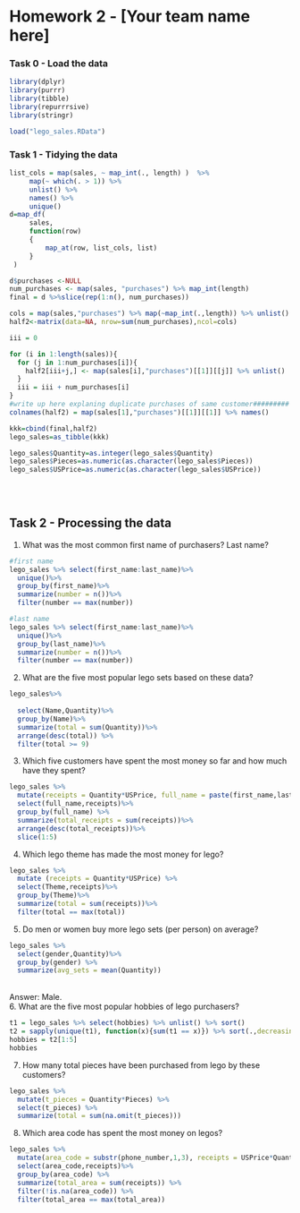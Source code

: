 Homework 2 - [Your team name here]
========================================================

### Task 0 - Load the data

```r
library(dplyr)
library(purrr)
library(tibble)
library(repurrrsive)
library(stringr)

load("lego_sales.RData")
```


### Task 1 - Tidying the data

<!-- Covert the `sales` object into a tidy data frame. Be sure to include a write up of your methods. -->

```r
list_cols = map(sales, ~ map_int(., length) )  %>% 
     map(~ which(. > 1)) %>% 
     unlist() %>% 
     names() %>% 
     unique()
d=map_df(
     sales, 
     function(row)
     {
         map_at(row, list_cols, list)
     }
 )

d$purchases <-NULL
num_purchases <- map(sales, "purchases") %>% map_int(length)
final = d %>%slice(rep(1:n(), num_purchases))

cols = map(sales,"purchases") %>% map(~map_int(.,length)) %>% unlist() %>% max()
half2<-matrix(data=NA, nrow=sum(num_purchases),ncol=cols)

iii = 0

for (i in 1:length(sales)){
  for (j in 1:num_purchases[i]){
    half2[iii+j,] <- map(sales[i],"purchases")[[1]][[j]] %>% unlist()
  }
  iii = iii + num_purchases[i]
}
#write up here explaning duplicate purchases of same customer#########
colnames(half2) = map(sales[1],"purchases")[[1]][[1]] %>% names()

kkk=cbind(final,half2)
lego_sales=as_tibble(kkk) 

lego_sales$Quantity=as.integer(lego_sales$Quantity)
lego_sales$Pieces=as.numeric(as.character(lego_sales$Pieces))
lego_sales$USPrice=as.numeric(as.character(lego_sales$USPrice))
  
```


<br/>

## Task 2 - Processing the data


1. What was the most common first name of purchasers? Last name?

```r
#first name
lego_sales %>% select(first_name:last_name)%>%
  unique()%>%
  group_by(first_name)%>%
  summarize(number = n())%>%
  filter(number == max(number))

#last name
lego_sales %>% select(first_name:last_name)%>%
  unique()%>%
  group_by(last_name)%>%
  summarize(number = n())%>%
  filter(number == max(number))

```

2. What are the five most popular lego sets based on these data?

```r
lego_sales%>%
  
  select(Name,Quantity)%>%
  group_by(Name)%>%
  summarize(total = sum(Quantity))%>%
  arrange(desc(total)) %>%
  filter(total >= 9)

```

3. Which five customers have spent the most money so far and how much have they spent?

```r
lego_sales %>% 
  mutate(receipts = Quantity*USPrice, full_name = paste(first_name,last_name)) %>% 
  select(full_name,receipts)%>%
  group_by(full_name) %>% 
  summarize(total_receipts = sum(receipts))%>%
  arrange(desc(total_receipts))%>%
  slice(1:5)
```

4. Which lego theme has made the most money for lego?

```r
lego_sales %>% 
  mutate (receipts = Quantity*USPrice) %>% 
  select(Theme,receipts)%>%
  group_by(Theme)%>%
  summarize(total = sum(receipts))%>%
  filter(total == max(total))

```

5. Do men or women buy more lego sets (per person) on average?

```r
lego_sales %>%
  select(gender,Quantity)%>%
  group_by(gender) %>% 
  summarize(avg_sets = mean(Quantity))

```
\
Answer: Male.\
6. What are the five most popular hobbies of lego purchasers?

```r
t1 = lego_sales %>% select(hobbies) %>% unlist() %>% sort()
t2 = sapply(unique(t1), function(x){sum(t1 == x)}) %>% sort(.,decreasing = TRUE)
hobbies = t2[1:5]
hobbies

```

7. How many total pieces have been purchased from lego by these customers?

```r

lego_sales %>% 
  mutate(t_pieces = Quantity*Pieces) %>% 
  select(t_pieces) %>% 
  summarize(total = sum(na.omit(t_pieces)))

```

8. Which area code has spent the most money on legos?

```r
lego_sales %>% 
  mutate(area_code = substr(phone_number,1,3), receipts = USPrice*Quantity) %>% 
  select(area_code,receipts)%>%
  group_by(area_code) %>%
  summarize(total_area = sum(receipts)) %>% 
  filter(!is.na(area_code)) %>% 
  filter(total_area == max(total_area))

```
